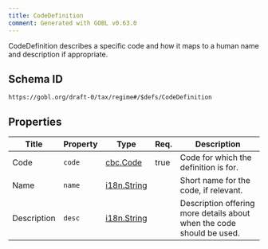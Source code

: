 ```yaml
---
title: CodeDefinition
comment: Generated with GOBL v0.63.0
---
```


CodeDefinition describes a specific code and how it maps to a human name and description if appropriate.

## Schema ID

`https://gobl.org/draft-0/tax/regime#/$defs/CodeDefinition`

## Properties

| Title       | Property | Type                                | Req. | Description                                                           |
|-------------|----------|-------------------------------------|------|-----------------------------------------------------------------------|
| Code        | `code`   | [cbc.Code](/draft-0/cbc/code)       | true | Code for which the definition is for.                                 |
| Name        | `name`   | [i18n.String](/draft-0/i18n/string) |      | Short name for the code, if relevant.                                 |
| Description | `desc`   | [i18n.String](/draft-0/i18n/string) |      | Description offering more details about when the code should be used. |

